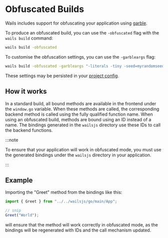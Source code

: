 # Obfuscated Builds

Wails includes support for obfuscating your application using [garble](https://github.com/burrowers/garble).

To produce an obfuscated build, you can use the `-obfuscated` flag with the `wails build` command:

```bash
wails build -obfuscated
```

To customise the obfuscation settings, you can use the `-garbleargs` flag:

```bash
wails build -obfuscated -garbleargs "-literals -tiny -seed=myrandomseed"
```

These settings may be persisted in your [project config](../reference/project-config).

## How it works

In a standard build, all bound methods are available in the frontend under the `window.go`
variable. When these methods are called, the corresponding backend method is called using
the fully qualified function name. When using an obfuscated build, methods are bound using
an ID instead of a name. The bindings generated in the `wailsjs` directory use these IDs to
call the backend functions.

:::note

To ensure that your application will work in obfuscated mode, you must use the generated
bindings under the `wailsjs` directory in your application.

:::

## Example

Importing the "Greet" method from the bindings like this:

```js
import { Greet } from "../../wailsjs/go/main/App";

// snip
Greet("World");
```

will ensure that the method will work correctly in obfuscated mode, as the bindings will
be regenerated with IDs and the call mechanism updated.
